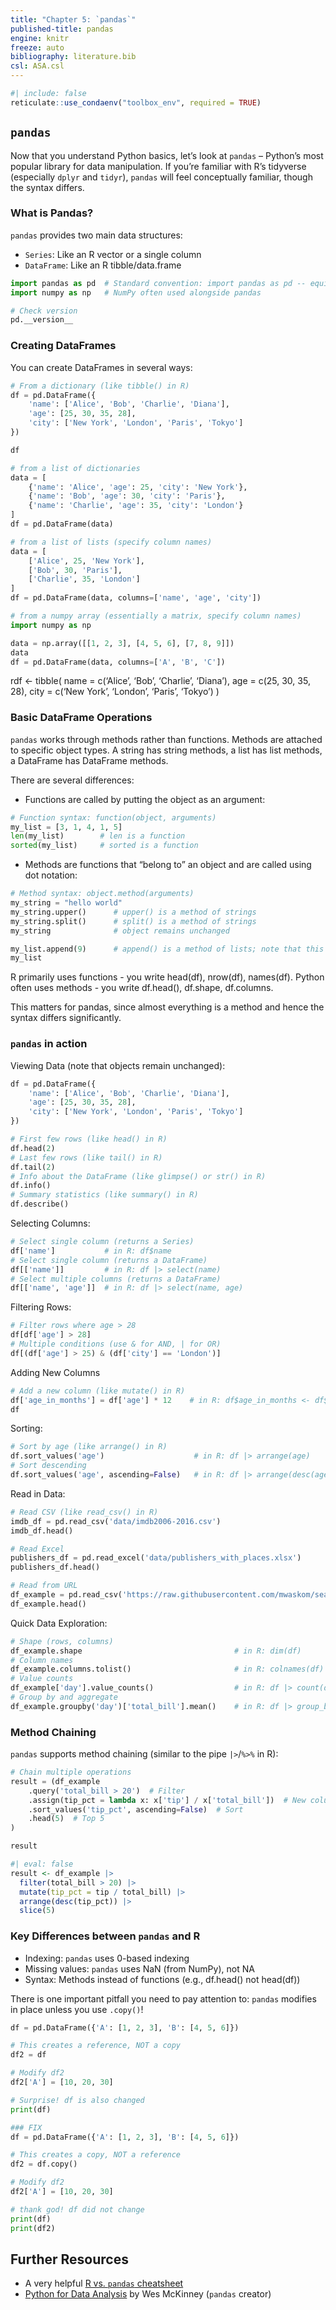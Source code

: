 ```yaml
---
title: "Chapter 5: `pandas`"
published-title: pandas
engine: knitr
freeze: auto
bibliography: literature.bib
csl: ASA.csl
---
```


```r
#| include: false
reticulate::use_condaenv("toolbox_env", required = TRUE)
```

## `pandas`

Now that you understand Python basics, let's look at `pandas` -- Python's most popular library for data manipulation. If you're familiar with R's tidyverse (especially `dplyr` and `tidyr`), `pandas` will feel conceptually familiar, though the syntax differs.

### What is Pandas?

`pandas` provides two main data structures:

- `Series`: Like an R vector or a single column
- `DataFrame`: Like an R tibble/data.frame

```python
import pandas as pd  # Standard convention: import pandas as pd -- equivalent to library(tidyverse)
import numpy as np   # NumPy often used alongside pandas

# Check version
pd.__version__
```

### Creating DataFrames

You can create DataFrames in several ways:

```python
# From a dictionary (like tibble() in R)
df = pd.DataFrame({
    'name': ['Alice', 'Bob', 'Charlie', 'Diana'],
    'age': [25, 30, 35, 28],
    'city': ['New York', 'London', 'Paris', 'Tokyo']
})

df

# from a list of dictionaries
data = [
    {'name': 'Alice', 'age': 25, 'city': 'New York'},
    {'name': 'Bob', 'age': 30, 'city': 'Paris'},
    {'name': 'Charlie', 'age': 35, 'city': 'London'}
]
df = pd.DataFrame(data)

# from a list of lists (specify column names)
data = [
    ['Alice', 25, 'New York'],
    ['Bob', 30, 'Paris'],
    ['Charlie', 35, 'London']
]
df = pd.DataFrame(data, columns=['name', 'age', 'city'])

# from a numpy array (essentially a matrix, specify column names)
import numpy as np

data = np.array([[1, 2, 3], [4, 5, 6], [7, 8, 9]])
data
df = pd.DataFrame(data, columns=['A', 'B', 'C'])
```


::: {.callout-tip title="Compared to R"}
rdf <- tibble(
  name = c('Alice', 'Bob', 'Charlie', 'Diana'),
  age = c(25, 30, 35, 28),
  city = c('New York', 'London', 'Paris', 'Tokyo')
)
::: 

### Basic DataFrame Operations

`pandas` works through methods rather than functions. Methods are attached to specific object types. A string has string methods, a list has list methods, a DataFrame has DataFrame methods.

There are several differences:

- Functions are called by putting the object as an argument:
```python
# Function syntax: function(object, arguments)
my_list = [3, 1, 4, 1, 5]
len(my_list)        # len is a function
sorted(my_list)     # sorted is a function
```

- Methods are functions that "belong to" an object and are called using dot notation:
```python
# Method syntax: object.method(arguments)
my_string = "hello world"
my_string.upper()      # upper() is a method of strings
my_string.split()      # split() is a method of strings
my_string              # object remains unchanged

my_list.append(9)      # append() is a method of lists; note that this modifies the list in place
my_list
```


::: {.callout-tip title="Compared to R"}
R primarily uses functions - you write head(df), nrow(df), names(df). Python often uses methods - you write df.head(), df.shape, df.columns.
::: 

This matters for pandas, since almost everything is a method and hence the syntax differs significantly.

### `pandas` in action

Viewing Data (note that objects remain unchanged):

```python
df = pd.DataFrame({
    'name': ['Alice', 'Bob', 'Charlie', 'Diana'],
    'age': [25, 30, 35, 28],
    'city': ['New York', 'London', 'Paris', 'Tokyo']
})

# First few rows (like head() in R)
df.head(2)
# Last few rows (like tail() in R)
df.tail(2)
# Info about the DataFrame (like glimpse() or str() in R)
df.info()
# Summary statistics (like summary() in R)
df.describe()
```

Selecting Columns:
```python
# Select single column (returns a Series)
df['name']           # in R: df$name
# Select single column (returns a DataFrame)
df[['name']]         # in R: df |> select(name)
# Select multiple columns (returns a DataFrame)
df[['name', 'age']]  # in R: df |> select(name, age)
```


Filtering Rows:
```python
# Filter rows where age > 28
df[df['age'] > 28]
# Multiple conditions (use & for AND, | for OR)
df[(df['age'] > 25) & (df['city'] == 'London')]
```


Adding New Columns
```python
# Add a new column (like mutate() in R)
df['age_in_months'] = df['age'] * 12    # in R: df$age_in_months <- df$age * 12
df
```

Sorting:
```python
# Sort by age (like arrange() in R)
df.sort_values('age')                    # in R: df |> arrange(age)
# Sort descending
df.sort_values('age', ascending=False)   # in R: df |> arrange(desc(age))
```

Read in Data:
```python
# Read CSV (like read_csv() in R)
imdb_df = pd.read_csv('data/imdb2006-2016.csv')
imdb_df.head()

# Read Excel
publishers_df = pd.read_excel('data/publishers_with_places.xlsx')
publishers_df.head()

# Read from URL
df_example = pd.read_csv('https://raw.githubusercontent.com/mwaskom/seaborn-data/master/tips.csv')
df_example.head()
```

Quick Data Exploration:
```python
# Shape (rows, columns)
df_example.shape                                  # in R: dim(df)
# Column names 
df_example.columns.tolist()                       # in R: colnames(df)
# Value counts
df_example['day'].value_counts()                  # in R: df |> count(day)
# Group by and aggregate
df_example.groupby('day')['total_bill'].mean()    # in R: df |> group_by(day) |> summarize(mean_bill = mean(total_bill))
```

### Method Chaining
`pandas` supports method chaining (similar to the pipe `|>`/`%>%` in R):
```python
# Chain multiple operations
result = (df_example
    .query('total_bill > 20')  # Filter
    .assign(tip_pct = lambda x: x['tip'] / x['total_bill'])  # New column
    .sort_values('tip_pct', ascending=False)  # Sort
    .head(5)  # Top 5
)

result
```

::: {.callout-tip title="Compared to R"}

```r
#| eval: false
result <- df_example |>
  filter(total_bill > 20) |>
  mutate(tip_pct = tip / total_bill) |>
  arrange(desc(tip_pct)) |>
  slice(5)
```

::: 

### Key Differences between `pandas` and R

- Indexing: `pandas` uses 0-based indexing
- Missing values: `pandas` uses NaN (from NumPy), not NA
- Syntax: Methods instead of functions (e.g., df.head() not head(df))

There is one important pitfall you need to pay attention to: `pandas` modifies in place unless you use `.copy()`!

```python
df = pd.DataFrame({'A': [1, 2, 3], 'B': [4, 5, 6]})

# This creates a reference, NOT a copy
df2 = df

# Modify df2
df2['A'] = [10, 20, 30]

# Surprise! df is also changed
print(df)

### FIX
df = pd.DataFrame({'A': [1, 2, 3], 'B': [4, 5, 6]})

# This creates a copy, NOT a reference
df2 = df.copy()

# Modify df2
df2['A'] = [10, 20, 30]

# thank god! df did not change
print(df)
print(df2)
```

## Further Resources

- A very helpful [R vs. `pandas` cheatsheet](https://github.com/meganzhou62/stat5702cc/blob/main/cheatsheet.pdf)
- [Python for Data Analysis](https://wesmckinney.com/book/) by Wes McKinney (`pandas` creator)